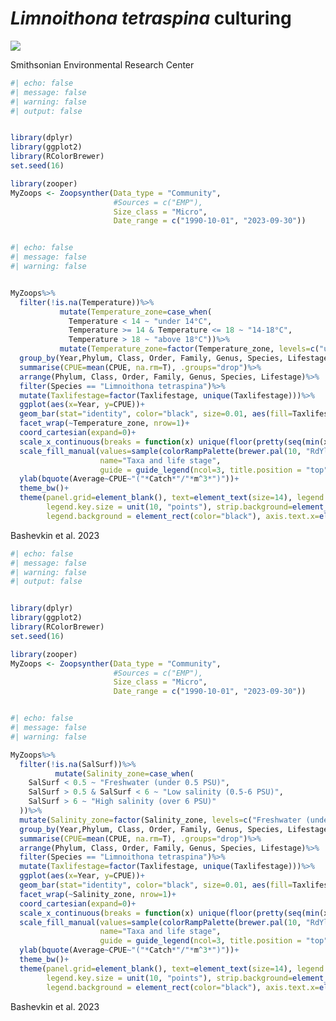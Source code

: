 
# *Limnoithona tetraspina* culturing {.unnumbered}


![](limnoithona/l-t-rangle.jpg)

Smithsonian Environmental Research Center

```r
#| echo: false
#| message: false
#| warning: false
#| output: false


library(dplyr)
library(ggplot2)
library(RColorBrewer)
set.seed(16)

library(zooper)
MyZoops <- Zoopsynther(Data_type = "Community", 
                       #Sources = c("EMP"), 
                       Size_class = "Micro", 
                       Date_range = c("1990-10-01", "2023-09-30"))



```

```r
#| echo: false
#| message: false
#| warning: false


MyZoops%>%
  filter(!is.na(Temperature))%>%
           mutate(Temperature_zone=case_when(
             Temperature < 14 ~ "under 14°C",
             Temperature >= 14 & Temperature <= 18 ~ "14-18°C",
             Temperature > 18 ~ "above 18°C"))%>%
           mutate(Temperature_zone=factor(Temperature_zone, levels=c("under 14°C", "14-18°C", "above 18°C")))%>%
  group_by(Year,Phylum, Class, Order, Family, Genus, Species, Lifestage, Taxlifestage, Temperature_zone)%>%
  summarise(CPUE=mean(CPUE, na.rm=T), .groups="drop")%>%
  arrange(Phylum, Class, Order, Family, Genus, Species, Lifestage)%>%
  filter(Species == "Limnoithona tetraspina")%>% 
  mutate(Taxlifestage=factor(Taxlifestage, unique(Taxlifestage)))%>%
  ggplot(aes(x=Year, y=CPUE))+
  geom_bar(stat="identity", color="black", size=0.01, aes(fill=Taxlifestage))+
  facet_wrap(~Temperature_zone, nrow=1)+
  coord_cartesian(expand=0)+
  scale_x_continuous(breaks = function(x) unique(floor(pretty(seq(min(x), max(x)), n=3))), expand=c(0,0))+
  scale_fill_manual(values=sample(colorRampPalette(brewer.pal(10, "RdYlGn"))(length(unique(MyZoops$Taxlifestage)))),
                    name="Taxa and life stage", 
                    guide = guide_legend(ncol=3, title.position = "top", title.hjust = 0.5))+
  ylab(bquote(Average~CPUE~"("*Catch*"/"*m^3*")"))+
  theme_bw()+
  theme(panel.grid=element_blank(), text=element_text(size=14), legend.text = element_text(size=8), 
        legend.key.size = unit(10, "points"), strip.background=element_blank(), legend.position = "bottom", 
        legend.background = element_rect(color="black"), axis.text.x=element_text(angle=45, hjust=1))

```


Bashevkin et al. 2023


```r
#| echo: false
#| message: false
#| warning: false
#| output: false


library(dplyr)
library(ggplot2)
library(RColorBrewer)
set.seed(16)

library(zooper)
MyZoops <- Zoopsynther(Data_type = "Community", 
                       #Sources = c("EMP"), 
                       Size_class = "Micro", 
                       Date_range = c("1990-10-01", "2023-09-30"))



```

```r
#| echo: false
#| message: false
#| warning: false

MyZoops%>%
  filter(!is.na(SalSurf))%>%
          mutate(Salinity_zone=case_when(
    SalSurf < 0.5 ~ "Freshwater (under 0.5 PSU)",
    SalSurf > 0.5 & SalSurf < 6 ~ "Low salinity (0.5-6 PSU)",
    SalSurf > 6 ~ "High salinity (over 6 PSU)"
  ))%>%
  mutate(Salinity_zone=factor(Salinity_zone, levels=c("Freshwater (under 0.5 PSU)", "Low salinity (0.5-6 PSU)", "High salinity (over 6 PSU)")))%>%
  group_by(Year,Phylum, Class, Order, Family, Genus, Species, Lifestage, Taxlifestage, Salinity_zone)%>%
  summarise(CPUE=mean(CPUE, na.rm=T), .groups="drop")%>%
  arrange(Phylum, Class, Order, Family, Genus, Species, Lifestage)%>%
  filter(Species == "Limnoithona tetraspina")%>% 
  mutate(Taxlifestage=factor(Taxlifestage, unique(Taxlifestage)))%>%
  ggplot(aes(x=Year, y=CPUE))+
  geom_bar(stat="identity", color="black", size=0.01, aes(fill=Taxlifestage))+
  facet_wrap(~Salinity_zone, nrow=1)+
  coord_cartesian(expand=0)+
  scale_x_continuous(breaks = function(x) unique(floor(pretty(seq(min(x), max(x)), n=3))), expand=c(0,0))+
  scale_fill_manual(values=sample(colorRampPalette(brewer.pal(10, "RdYlGn"))(length(unique(MyZoops$Taxlifestage)))), 
                    name="Taxa and life stage", 
                    guide = guide_legend(ncol=3, title.position = "top", title.hjust = 0.5))+
  ylab(bquote(Average~CPUE~"("*Catch*"/"*m^3*")"))+
  theme_bw()+
  theme(panel.grid=element_blank(), text=element_text(size=14), legend.text = element_text(size=8), 
        legend.key.size = unit(10, "points"), strip.background=element_blank(), legend.position = "bottom", 
        legend.background = element_rect(color="black"), axis.text.x=element_text(angle=45, hjust=1))

```


Bashevkin et al. 2023

